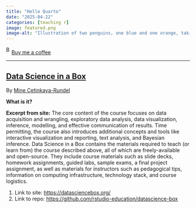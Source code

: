 ```yaml
---
title: "Hello Quarto"
date: "2025-04-22"
categories: [teaching r]
image: featured.png
image-alt: "Illustration of two penguins, one blue and one orange, taking a selfie with a selfie stick. The moon in the background looks like the Quarto logo."
---
```



<link href="https://fonts.googleapis.com/css?family=Cookie" rel="stylesheet"><a class="bmc-button" target="_blank" href="https://www.buymeacoffee.com/JoscelinRocha">![Buy me a coffee](https://cdn.buymeacoffee.com/buttons/bmc-new-btn-logo.svg){alt="Buy me a coffee" width="15" height="21"}Buy me a coffee</a>

------------------------------------------------------------------------


## [Data Science in a Box](https://datasciencebox.org/)

By [Mine Çetinkaya-Rundel](https://datasciencebox.org/)

**What is it?**

**Excerpt from site:** The core content of the course focuses on data acquisition and wrangling, exploratory data analysis, data visualization, inference, modelling, and effective communication of results.
Time permitting, the course also introduces additional concepts and tools like interactive visualization and reporting, text analysis, and Bayesian inference.
Data Science in a Box contains the materials required to teach (or learn from) the course described above, all of which are freely-available and open-source.
They include course materials such as slide decks, homework assignments, guided labs, sample exams, a final project assignment, as well as materials for instructors such as pedagogical tips, information on computing infrastructure, technology stack, and course logistics.

1.  Link to site: <https://datasciencebox.org/>
2.  Link to repo: <https://github.com/rstudio-education/datascience-box>